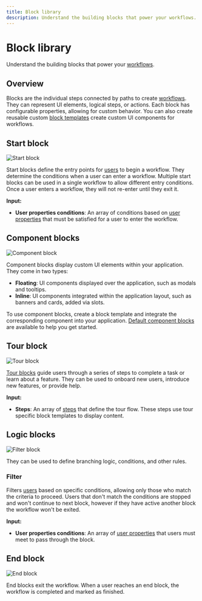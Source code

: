 ```yaml
---
title: Block library
description: Understand the building blocks that power your workflows.
---
```


# Block library

Understand the building blocks that power your [workflows](/workflows).

## Overview

Blocks are the individual steps connected by paths to create [workflows](/workflows). They can represent UI elements, logical steps, or actions. Each block has configurable properties, allowing for custom behavior. You can also create reusable custom [block templates](/blocks/templates) create custom UI components for workflows.

## Start block

![Start block](/blocks/start.png)

Start blocks define the entry points for [users](/users) to begin a workflow. They determine the conditions when a user can enter a workflow. Multiple start blocks can be used in a single workflow to allow different entry conditions. Once a user enters a workflow, they will not re-enter until they exit it.

**Input:**

- **User properties conditions**: An array of conditions based on [user properties](/workflows/configure-blocks#user-properties) that must be satisfied for a user to enter the workflow.

## Component blocks

![Component block](/blocks/component.png)

Component blocks display custom UI elements within your application. They come in two types:

- **Floating**: UI components displayed over the application, such as modals and tooltips.
- **Inline**: UI components integrated within the application layout, such as banners and cards, added via slots.

To use component blocks, create a block template and integrate the corresponding component into your application. [Default component blocks](/getting-started/quickstart#3-add-built-in-components) are available to help you get started.

## Tour block

![Tour block](/blocks/tour.png)

[Tour blocks](/tours) guide users through a series of steps to complete a task or learn about a feature. They can be used to onboard new users, introduce new features, or provide help.

**Input:**

- **Steps**: An array of [steps](/tours/tour-steps) that define the tour flow. These steps use tour specific block templates to display content.

## Logic blocks

![Filter block](/blocks/filter.png)

They can be used to define branching logic, conditions, and other rules.

### Filter

Filters [users](/users) based on specific conditions, allowing only those who match the criteria to proceed. Users that don't match the conditions are stopped and won't continue to next block, however if they have active another block the workflow won't be exited.

**Input:**

- **User properties conditions**: An array of [user properties](/workflows/configure-blocks#user-properties) that users must meet to pass through the block.

## End block

![End block](/blocks/end.png)

End blocks exit the workflow. When a user reaches an end block, the workflow is completed and marked as finished.
